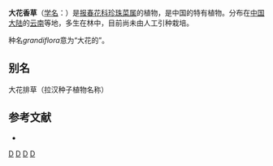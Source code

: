 {{Speciesbox
| taxon = Lysimachia grandiflora
| authority = (Franch.) Hand.-Mazz., 1928
}}

'''大花香草'''（[[学名|学名]]：{{lang|la|''Lysimachia grandiflora''}}）是[[报春花科|报春花科]][[珍珠菜属|珍珠菜属]]的植物，是中国的特有植物。分布在[[中国大陆|中国大陆]]的[[云南|云南]]等地，多生在林中，目前尚未由人工引种栽培。

种名''grandiflora''意为“大花的”。

== 别名 ==
大花排草（拉汉种子植物名称）

== 参考文献 ==
<div class="references-small">
* {{cite web| url =http://www.bioinfo.cn/db05/KmzwSpecies.php?action=view&id=17574| title =大花香草| work =《中国高等植物数据库全库》| publisher =中国科学院微生物研究所| author =昆明植物研究所| accessdate =2009-02-25| deadurl =yes| archiveurl =https://web.archive.org/web/20160305000134/http://www.bioinfo.cn/db05/KmzwSpecies.php?action=view&id=17574| archivedate =2016-03-05}}
</div>
{{Taxonbar|from=Q10937654}}

[[Category:珍珠菜属|D]]
[[Category:中国特有植物|D]]
[[Category:云南植物|D]]
[[Category:1928年描述的植物|D]]